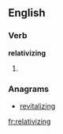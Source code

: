 
==English==

===Verb===
'''relativizing'''

# {{present participle of|[[relativize]]}}

===Anagrams===
* [[revitalizing#English|revitalizing]]

[[fr:relativizing]]